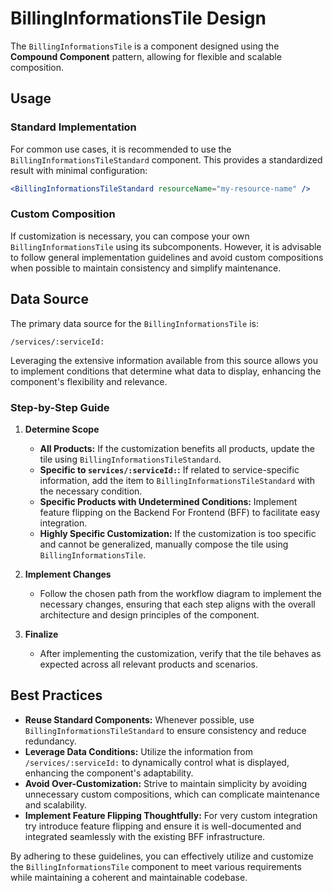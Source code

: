 
<Meta title="Dashboard/BillingInformationsTile/Documentation" />

# BillingInformationsTile Design

The `BillingInformationsTile` is a component designed using the **Compound Component** pattern, allowing for flexible and scalable composition.

## Usage

### Standard Implementation

For common use cases, it is recommended to use the `BillingInformationsTileStandard` component. This provides a standardized result with minimal configuration:

```jsx
<BillingInformationsTileStandard resourceName="my-resource-name" />
```

### Custom Composition

If customization is necessary, you can compose your own `BillingInformationsTile` using its subcomponents. However, it is advisable to follow general implementation guidelines and avoid custom compositions when possible to maintain consistency and simplify maintenance.

## Data Source

The primary data source for the `BillingInformationsTile` is:

```
/services/:serviceId:
```

Leveraging the extensive information available from this source allows you to implement conditions that determine what data to display, enhancing the component's flexibility and relevance.

### Step-by-Step Guide

1. **Determine Scope**
   - **All Products:** If the customization benefits all products, update the tile using `BillingInformationsTileStandard`.
   - **Specific to `services/:serviceId:`:** If related to service-specific information, add the item to `BillingInformationsTileStandard` with the necessary condition.
   - **Specific Products with Undetermined Conditions:** Implement feature flipping on the Backend For Frontend (BFF) to facilitate easy integration.
   - **Highly Specific Customization:** If the customization is too specific and cannot be generalized, manually compose the tile using `BillingInformationsTile`.

2. **Implement Changes**
   - Follow the chosen path from the workflow diagram to implement the necessary changes, ensuring that each step aligns with the overall architecture and design principles of the component.

3. **Finalize**
   - After implementing the customization, verify that the tile behaves as expected across all relevant products and scenarios.

## Best Practices

- **Reuse Standard Components:** Whenever possible, use `BillingInformationsTileStandard` to ensure consistency and reduce redundancy.
- **Leverage Data Conditions:** Utilize the information from `/services/:serviceId:` to dynamically control what is displayed, enhancing the component's adaptability.
- **Avoid Over-Customization:** Strive to maintain simplicity by avoiding unnecessary custom compositions, which can complicate maintenance and scalability.
- **Implement Feature Flipping Thoughtfully:** For very custom integration try introduce feature flipping and ensure it is well-documented and integrated seamlessly with the existing BFF infrastructure.

By adhering to these guidelines, you can effectively utilize and customize the `BillingInformationsTile` component to meet various requirements while maintaining a coherent and maintainable codebase.
